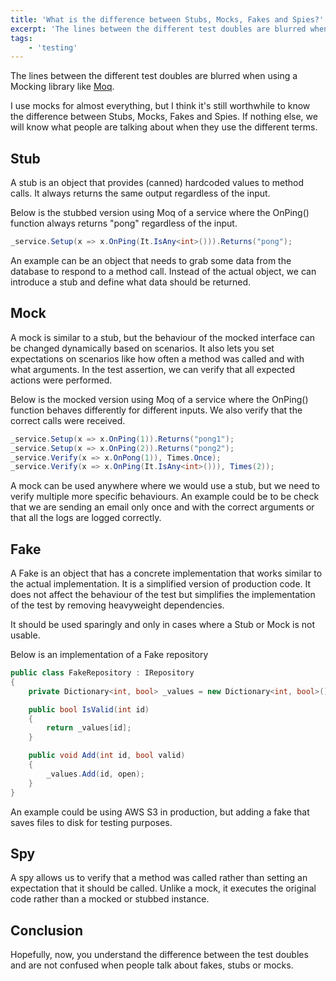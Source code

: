 ```yaml
---
title: 'What is the difference between Stubs, Mocks, Fakes and Spies?'
excerpt: 'The lines between the different test doubles are blurred when you use a Mocking library like MOQ. We can use Mocks for almost everything, but whats the difference between Stubs, Mocks, Fakes and Spies'
tags:
    - 'testing'
---
```


The lines between the different test doubles are blurred when using a Mocking library like [Moq](https://github.com/moq/moq4).

I use mocks for almost everything, but I think it's still worthwhile to know the difference between Stubs, Mocks, Fakes and Spies. If nothing else, we will know what people are talking about when they use the different terms.

## Stub

A stub is an object that provides (canned) hardcoded values to method calls. It always returns the same output regardless of the input.

Below is the stubbed version using Moq of a service where the OnPing() function always returns "pong" regardless of the input.

```csharp
_service.Setup(x => x.OnPing(It.IsAny<int>())).Returns("pong");
```

An example can be an object that needs to grab some data from the database to respond to a method call. Instead of the actual object, we can introduce a stub and define what data should be returned.

## Mock

A mock is similar to a stub, but the behaviour of the mocked interface can be changed dynamically based on scenarios. It also lets you set expectations on scenarios like how often a method was called and with what arguments. In the test assertion, we can verify that all expected actions were performed.

Below is the mocked version using Moq of a service where the OnPing() function behaves differently for different inputs. We also verify that the correct calls were received.

```csharp
_service.Setup(x => x.OnPing(1)).Returns("pong1");
_service.Setup(x => x.OnPing(2)).Returns("pong2");
_service.Verify(x => x.OnPong(1)), Times.Once);
_service.Verify(x => x.OnPing(It.IsAny<int>())), Times(2));
```

A mock can be used anywhere where we would use a stub, but we need to verify multiple more specific behaviours. An example could be to be check that we are sending an email only once and with the correct arguments or that all the logs are logged correctly.

## Fake

A Fake is an object that has a concrete implementation that works similar to the actual implementation. It is a simplified version of production code. It does not affect the behaviour of the test but simplifies the implementation of the test by removing heavyweight dependencies.

It should be used sparingly and only in cases where a Stub or Mock is not usable.

Below is an implementation of a Fake repository

```csharp
public class FakeRepository : IRepository
{
    private Dictionary<int, bool> _values = new Dictionary<int, bool>();

    public bool IsValid(int id)
    {
        return _values[id];
    }

    public void Add(int id, bool valid)
    {
        _values.Add(id, open);
    }
}
```

An example could be using AWS S3 in production, but adding a fake that saves files to disk for testing purposes.

## Spy

A spy allows us to verify that a method was called rather than setting an expectation that it should be called. Unlike a mock, it executes the original code rather than a mocked or stubbed instance.

## Conclusion

Hopefully, now, you understand the difference between the test doubles and are not confused when people talk about fakes, stubs or mocks.
